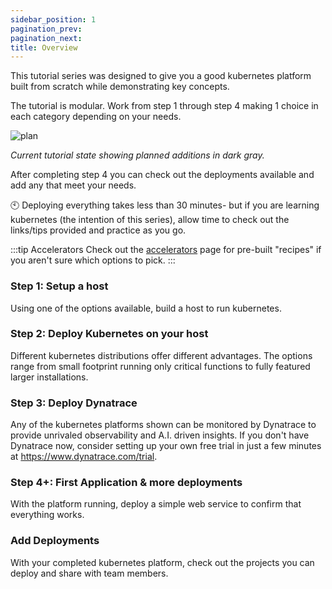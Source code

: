 ---
sidebar_position: 1
pagination_prev:
pagination_next:
title: Overview
---

This tutorial series was designed to give you a good kubernetes platform built from scratch while demonstrating key concepts.

The tutorial is modular. Work from step 1 through step 4 making 1 choice in each category depending on your needs.

![plan](/img/plan.jpg)

_Current tutorial state showing planned additions in dark gray._

After completing step 4 you can check out the deployments available and add any that meet your needs.

:clock10: Deploying everything takes less than 30 minutes- but if you are learning kubernetes (the intention of this series), allow time to check out the links/tips provided and practice as you go.

:::tip Accelerators
Check out the [accelerators](/docs/accelerator-azure) page for pre-built "recipes" if you aren't sure which options to pick.
:::

### Step 1: Setup a host

Using one of the options available, build a host to run kubernetes.

### Step 2: Deploy Kubernetes on your host

Different kubernetes distributions offer different advantages. The options range from small footprint running only critical functions to fully featured larger installations.

### Step 3: Deploy Dynatrace

Any of the kubernetes platforms shown can be monitored by Dynatrace to provide unrivaled observability and A.I. driven insights. If you don't have Dynatrace now, consider setting up your own free trial in just a few minutes at https://www.dynatrace.com/trial.

### Step 4+: First Application & more deployments

With the platform running, deploy a simple web service to confirm that everything works.

### Add Deployments

With your completed kubernetes platform, check out the projects you can deploy and share with team members.
